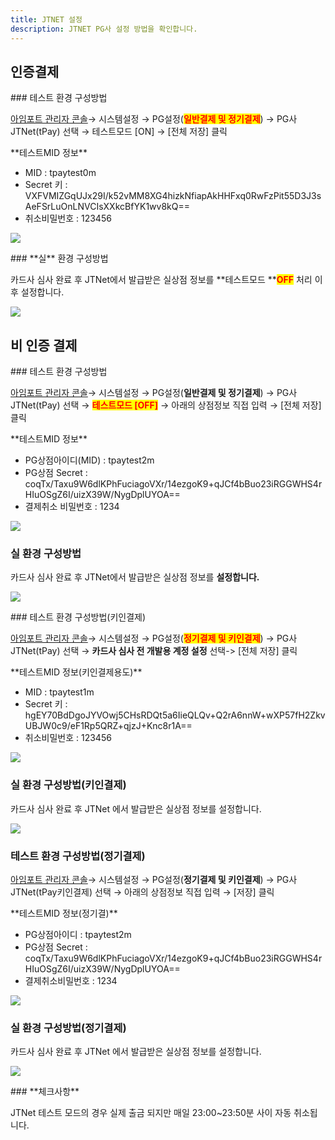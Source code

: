 ```yaml
---
title: JTNET 설정
description: JTNET PG사 설정 방법을 확인합니다.
---
```




## 인증결제

<Tabs>
<Tab title="테스트 결제">
### 테스트 환경 구성방법

[아임포트 관리자 콘솔](https://admin.iamport.kr/)→ 시스템설정 → PG설정(<mark style="color:red;">**일반결제 및 정기결제**</mark>) → PG사 JTNet(tPay) 선택 → 테스트모드 \[ON] → \[전체 저장] 클릭



<Hint style="info">
**테스트MID 정보**

- MID : tpaytest0m
- Secret 키 : VXFVMIZGqUJx29I/k52vMM8XG4hizkNfiapAkHHFxq0RwFzPit55D3J3sAeFSrLuOnLNVCIsXXkcBfYK1wv8kQ==
- 취소비밀번호 : 123456

</Hint>



![](</gitbook-assets/en/image (34).png>)

</Tab>

<Tab title="실 결제">
### **실** 환경 구성방법

카드사 심사 완료 후 JTNet에서 발급받은 실상점 정보를 **테스트모드 **<mark style="color:red;">**OFF**</mark> 처리 이후 설정합니다.



![](</gitbook-assets/en/image (101).png>)

</Tab>
</Tabs>

## 비 인증 결제

<Tabs>
<Tab title="결제창 방식">
### 테스트 환경 구성방법

[아임포트 관리자 콘솔](https://admin.iamport.kr/)→ 시스템설정 → PG설정(**일반결제 및 정기결제**) → PG사 JTNet(tPay) 선택 → <mark style="color:red;">**테스트모드 \[OFF]**</mark> → 아래의 상점정보 직접 입력 → \[전체 저장] 클릭



<Hint style="info">
**테스트MID 정보**

- PG상점아이디(MID) : tpaytest2m
- PG상점 Secret : coqTx/Taxu9W6dlKPhFuciagoVXr/14ezgoK9+qJCf4bBuo23iRGGWHS4rHIuOSgZ6I/uizX39W/NygDplUYOA==
- 결제취소 비밀번호 : 1234

</Hint>



![](</gitbook-assets/en/image (58).png>)

### **실** 환경 구성방법

카드사 심사 완료 후 JTNet에서 발급받은 실상점 정보를 **설정합니다.**



![](</gitbook-assets/en/image (256).png>)

</Tab>

<Tab title="API 방식">
### 테스트 환경 구성방법(키인결제)

[아임포트 관리자 콘솔](https://admin.iamport.kr/)→ 시스템설정 → PG설정(<mark style="color:red;">**정기결제 및 키인결제**</mark>) → PG사 JTNet(tPay) 선택 → **카드사 심사 전 개발용 계정 설정** 선택-> \[전체 저장] 클릭



<Hint style="info">
**테스트MID 정보(키인결제용도)**

- MID : tpaytest1m 
- Secret 키 : hgEY70BdDgoJYVOwj5CHsRDQt5a6IieQLQv+Q2rA6nnW+wXP57fH2ZkvUBJW0c9/eF1Rp5QRZ+qjzJ+Knc8r1A==
- 취소비밀번호 : 123456

</Hint>



![](</gitbook-assets/en/image (104).png>)

### 실  환경 구성방법(키인결제)

카드사 심사 완료 후 JTNet 에서 발급받은 실상점 정보를 설정합니다.



![](</gitbook-assets/en/image (17).png>)

### 테스트 환경 구성방법(**정기결제**)

[아임포트 관리자 콘솔](https://admin.iamport.kr/)→ 시스템설정 → PG설정(**정기결제 및 키인결제**) → PG사 JTNet(tPay키인결제) 선택 → 아래의 상점정보 직접 입력 → \[저장] 클릭



<Hint style="info">
**테스트MID 정보(정기결)**

- PG상점아이디 : tpaytest2m
- PG상점 Secret : coqTx/Taxu9W6dlKPhFuciagoVXr/14ezgoK9+qJCf4bBuo23iRGGWHS4rHIuOSgZ6I/uizX39W/NygDplUYOA==
- 결제취소비밀번호 : 1234

</Hint>



![](</gitbook-assets/en/image (74).png>)

### 실  환경 구성방법(정기결제)

카드사 심사 완료 후 JTNet 에서 발급받은 실상점 정보를 설정합니다.



![](</gitbook-assets/en/image (272).png>)

</Tab>
</Tabs>



<Hint style="info">
### **체크사항**

JTNet 테스트 모드의 경우 실제 출금 되지만 매일 23:00\~23:50분 사이 자동 취소됩니다.

</Hint>
